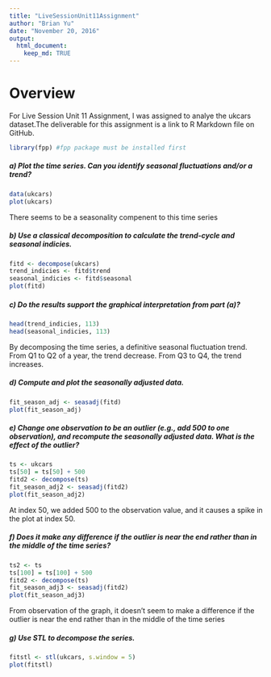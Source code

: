 ---
title: "LiveSessionUnit11Assignment"
author: "Brian Yu"
date: "November 20, 2016"
output: 
  html_document:
    keep_md: TRUE
---
# Overview
For Live Session Unit 11 Assignment, I was assigned to analye the ukcars dataset.The deliverable for this assignment is a link to R Markdown file on GitHub.

```{r, message=FALSE, warning=FALSE}
library(fpp) #fpp package must be installed first
```

##### a) Plot the time series. Can you identify seasonal fluctuations and/or a trend?
```{r}
data(ukcars)
plot(ukcars)
```
There seems to be a seasonality compenent to this time series

##### b) Use a classical decomposition to calculate the trend-cycle and seasonal indicies.
```{r}
fitd <- decompose(ukcars)
trend_indicies <- fitd$trend
seasonal_indicies <- fitd$seasonal
plot(fitd)
```

##### c) Do the results support the graphical interpretation from part (a)?
```{r}
head(trend_indicies, 113)
head(seasonal_indicies, 113)
```
By decomposing the time series, a definitive seasonal fluctuation trend. From Q1 to Q2 of a year, the trend decrease. From Q3 to Q4, the trend increases.

##### d) Compute and plot the seasonally adjusted data.
```{r}
fit_season_adj <- seasadj(fitd)
plot(fit_season_adj)
```

##### e) Change one observation to be an outlier (e.g., add 500 to one observation), and recompute the seasonally adjusted data. What is the effect of the outlier?
```{r}
ts <- ukcars
ts[50] = ts[50] + 500
fitd2 <- decompose(ts)
fit_season_adj2 <- seasadj(fitd2)
plot(fit_season_adj2)
```

At index 50, we added 500 to the observation value, and it causes a spike in the plot at index 50.

##### f) Does it make any difference if the outlier is near the end rather than in the middle of the time series?
```{r}
ts2 <- ts
ts[100] = ts[100] + 500
fitd2 <- decompose(ts)
fit_season_adj3 <- seasadj(fitd2)
plot(fit_season_adj3)
```

From observation of the graph, it doesn't seem to make a difference if the outlier is near the end rather than in the middle of the time series

##### g) Use STL to decompose the series.
```{r}
fitstl <- stl(ukcars, s.window = 5)
plot(fitstl)
```
